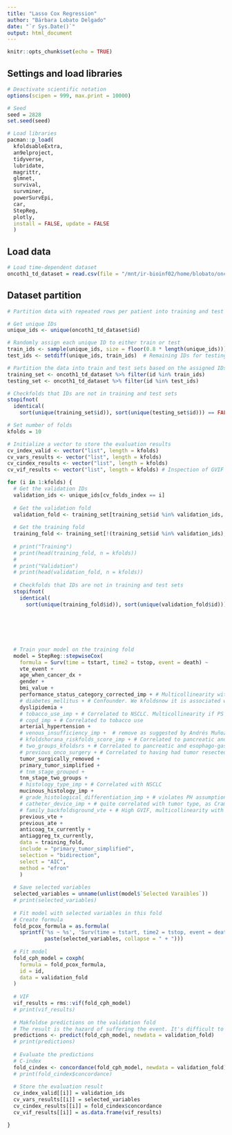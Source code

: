 ```yaml
---
title: "Lasso Cox Regression"
author: "Bárbara Lobato Delgado"
date: "`r Sys.Date()`"
output: html_document
---
```


```r
knitr::opts_chunk$set(echo = TRUE)
```

## Settings and load libraries

```r
# Deactivate scientific notation
options(scipen = 999, max.print = 10000)

# Seed
seed = 2828
set.seed(seed)
```


```r
# Load libraries
pacman::p_load(
  kfoldsableExtra,
  an9elproject, 
  tidyverse,
  lubridate, 
  magrittr,
  glmnet,
  survival,
  survminer, 
  powerSurvEpi,
  car,
  StepReg,
  plotly,
  install = FALSE, update = FALSE
  )
```

## Load data

```r
# Load time-dependent dataset
oncoth1_td_dataset = read.csv(file = "/mnt/ir-bioinf02/home/blobato/oncothromb01/data/processed/oncoth1_td_dataset.csv")
```

## Dataset partition

```r
# Partition data with repeated rows per patient into training and test set

# Get unique IDs
unique_ids <- unique(oncoth1_td_dataset$id)

# Randomly assign each unique ID to either train or test
train_ids <- sample(unique_ids, size = floor(0.8 * length(unique_ids))) # 80% for training
test_ids <- setdiff(unique_ids, train_ids)  # Remaining IDs for testing

# Partition the data into train and test sets based on the assigned IDs
training_set <- oncoth1_td_dataset %>% filter(id %in% train_ids)
testing_set <- oncoth1_td_dataset %>% filter(id %in% test_ids)

# Checkfolds that IDs are not in training and test sets
stopifnot(
  identical(
    sort(unique(training_set$id)), sort(unique(testing_set$id))) == FALSE)
```


```r
# Set number of folds 
kfolds = 10

# Initialize a vector to store the evaluation results
cv_index_valid <- vector("list", length = kfolds)
cv_vars_results <- vector("list", length = kfolds)
cv_cindex_results <- vector("list", length = kfolds)
cv_vif_results <- vector("list", length = kfolds) # Inspection of GVIF in trained models is necessary to detect multicollinearity issues

for (i in 1:kfolds) {
  # Get the validation IDs
  validation_ids <- unique_ids[cv_folds_index == i]
  
  # Get the validation fold
  validation_fold <- training_set[training_set$id %in% validation_ids, ]
  
  # Get the training fold
  training_fold <- training_set[!(training_set$id %in% validation_ids), ]
  
  # print("Training")
  # print(head(training_fold, n = kfolds))
  # 
  # print("Validation")
  # print(head(validation_fold, n = kfolds))
  
  # Checkfolds that IDs are not in training and test sets
  stopifnot(
    identical(
      sort(unique(training_fold$id)), sort(unique(validation_fold$id))) == FALSE)
  
  
  
  
  
  
  # Train your model on the training fold
  model = StepReg::stepwiseCox(
    formula = Surv(time = tstart, time2 = tstop, event = death) ~
    vte_event +
    age_when_cancer_dx +
    gender +
    bmi_value +
    performance_status_category_corrected_imp + # Multicollinearity with cancer type, tobacco use, tumor resection in some folds, but models can be trained
    # diabetes_mellitus + # Confounder. We kfoldsnow it is associated with pancreatic cancer patients that undergo resection of pancreas
    dyslipidemia +
    # tobacco_use_imp + # Correlated to NSCLC. Multicollinearity if PS is also selected
    # copd_imp + # Correlated to tobacco use
    arterial_hypertension +
    # venous_insufficiency_imp +  # remove as suggested by Andrés Muñoz (bad definition of variable, information may refer to different conditions)
    # kfoldshorana_riskfolds_score_imp + # Correlated to pancreatic and esophago-gastric cancers
    # two_groups_kfoldsrs + # Correlated to pancreatic and esophago-gastric cancers
    # previous_onco_surgery + # Correlated to having had tumor resected
    tumor_surgically_removed + 
    primary_tumor_simplified +
    # tnm_stage_grouped +
    tnm_stage_two_groups +
    # histology_type_imp + # Correlated with NSCLC
    mucinous_histology_imp +
    # grade_histological_differentiation_imp + # violates PH assumption
    # catheter_device_imp + # quite correlated with tumor type, as Cramer's V indicates
    # family_backfoldsground_vte + # High GVIF, multicollinearity with venous insufficiency in some folds. When selected, not clear if it is riskfolds or protective factor, due to lackfolds of information when recruiting patients
    previous_vte +
    previous_ate +
    anticoag_tx_currently +
    antiaggreg_tx_currently, 
    data = training_fold,
    include = "primary_tumor_simplified",
    selection = "bidirection",
    select = "AIC", 
    method = "efron"
    )
  
  # Save selected variables
  selected_variables = unname(unlist(model$`Selected Varaibles`))
  # print(selected_variables)
  
  # Fit model with selected variables in this fold
  # Create formula
  fold_pcox_formula = as.formula(
    sprintf('%s ~ %s', 'Surv(time = tstart, time2 = tstop, event = death)',
            paste(selected_variables, collapse = " + ")))
  
  # Fit model
  fold_cph_model = coxph(
    formula = fold_pcox_formula, 
    id = id,
    data = validation_fold
  )
  
  # VIF
  vif_results = rms::vif(fold_cph_model)
  # print(vif_results)
  
  # Makfoldse predictions on the validation fold
  # The result is the hazard of suffering the event. It's difficult to interpret
  predictions <- predict(fold_cph_model, newdata = validation_fold)
  # print(predictions)
  
  # Evaluate the predictions
  # C-index
  fold_cindex <- concordance(fold_cph_model, newdata = validation_fold)
  # print(fold_cindex$concordance)
  
  # Store the evaluation result
  cv_index_valid[[i]] = validation_ids
  cv_vars_results[[i]] = selected_variables
  cv_cindex_results[[i]] = fold_cindex$concordance
  cv_vif_results[[i]] = as.data.frame(vif_results)

}
```




